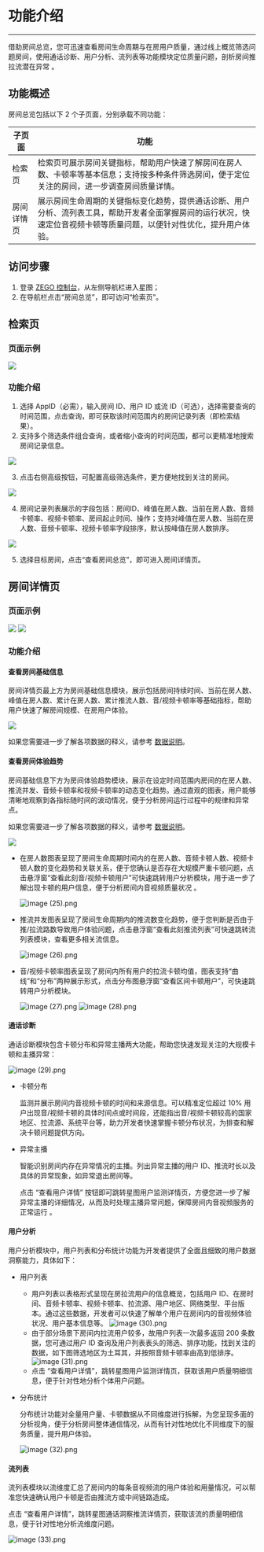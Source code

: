 # 功能介绍

- - -

借助房间总览，您可迅速查看房间生命周期与在房用户质量，通过线上概览筛选问题房间，使用通话诊断、用户分析、流列表等功能模块定位质量问题，剖析房间推拉流潜在异常 。

## 功能概述

房间总览包括以下 2 个子页面，分别承载不同功能：

| 子页面       | 功能                                                                                     |
|--------------|------------------------------------------------------------------------------------------|
| 检索页       | 检索页可展示房间关键指标，帮助用户快速了解房间在房人数、卡顿率等基本信息；支持按多种条件筛选房间，便于定位关注的房间，进一步调查房间质量详情。 |
| 房间详情页   | 展示房间生命周期的关键指标变化趋势，提供通话诊断、用户分析、流列表工具，帮助开发者全面掌握房间的运行状况，快速定位音视频卡顿等质量问题，以便针对性优化，提升用户体验。 |

## 访问步骤

1. 登录 [ZEGO 控制台](https://console.zego.im/)，从左侧导航栏进入星图；
2. 在导航栏点击“房间总览”，即可访问“检索页”。

## 检索页

### 页面示例

<Frame width="auto" height="auto" >
  <img src="https://media-resource.spreading.io/docuo/workspace564/27e54a759d23575969552654cb45bf89/02b9a07c78.png" />
</Frame>


### 功能介绍

1. 选择 AppID（必需），输入房间 ID、用户 ID 或流 ID（可选），选择需要查询的时间范围，点击查询，即可获取该时间范围内的房间记录列表（即检索结果）。
2. 支持多个筛选条件组合查询，或者缩小查询的时间范围，都可以更精准地搜索房间记录信息。

<Frame width="auto" height="auto" >
  <img src="https://media-resource.spreading.io/docuo/workspace564/27e54a759d23575969552654cb45bf89/83510f8f54.png" />
</Frame>

3. 点击右侧高级按钮，可配置高级筛选条件，更方便地找到关注的房间。

<Frame width="80%" height="auto" >
  <img src="https://media-resource.spreading.io/docuo/workspace564/27e54a759d23575969552654cb45bf89/37f8ba5dab.png" />
</Frame>

4. 房间记录列表展示的字段包括：房间ID、峰值在房人数、当前在房人数、音频卡顿率、视频卡顿率、房间起止时间、操作；支持对峰值在房人数、当前在房人数、音频卡顿率、视频卡顿率字段排序，默认按峰值在房人数排序。

<Frame width="auto" height="auto" >
  <img src="https://media-resource.spreading.io/docuo/workspace564/27e54a759d23575969552654cb45bf89/3987b053ee.png" />
</Frame>

5. 选择目标房间，点击“查看房间总览”，即可进入房间详情页。

## 房间详情页

### 页面示例

<Frame width="auto" height="auto" >
  <img src="https://media-resource.spreading.io/docuo/workspace564/27e54a759d23575969552654cb45bf89/6d04f4e7a0.png" />
</Frame>
<Frame width="auto" height="auto" >
  <img src="https://media-resource.spreading.io/docuo/workspace564/27e54a759d23575969552654cb45bf89/327c8a6648.png" />
</Frame>


### 功能介绍

#### 查看房间基础信息

房间详情页最上方为房间基础信息模块，展示包括房间持续时间、当前在房人数、峰值在房人数、累计在房人数、累计推流人数、音/视频卡顿率等基础指标，帮助用户快速了解房间规模、在房用户体验。 

<Frame width="auto" height="auto" >
  <img src="https://media-resource.spreading.io/docuo/workspace564/27e54a759d23575969552654cb45bf89/40ef2229de.png" />
</Frame>

<Note title="说明">如果您需要进一步了解各项数据的释义，请参考 [数据说明](./Data%20explanation.mdx)。</Note>

#### 查看房间体验趋势

房间基础信息下方为房间体验趋势模块，展示在设定时间范围内房间的在房人数、推流并发、音频卡顿率和视频卡顿率的动态变化趋势。通过直观的图表，用户能够清晰地观察到各指标随时间的波动情况，便于分析房间运行过程中的规律和异常点。

<Note title="说明">如果您需要进一步了解各项数据的释义，请参考 [数据说明](./Data%20explanation.mdx)。</Note>


<Frame width="auto" height="auto" >
  <img src="https://media-resource.spreading.io/docuo/workspace564/27e54a759d23575969552654cb45bf89/28c30166a9.png"/>
</Frame>

- 在房人数图表呈现了房间生命周期时间内的在房人数、音频卡顿人数、视频卡顿人数的变化趋势和关联关系，便于您确认是否存在大规模严重卡顿问题，点击悬浮窗“查看此刻音/视频卡顿用户”可快速跳转用户分析模块，用于进一步了解出现卡顿的用户信息，便于分析房间内音视频质量状况 。

    <Frame width="auto" height="auto" >
      <img src="https://media-resource.spreading.io/docuo/workspace564/27e54a759d23575969552654cb45bf89/ce9732e2ac.png" alt="image (25).png"/>
    </Frame>

- 推流并发图表呈现了房间生命周期内的推流数变化趋势，便于您判断是否由于推/拉流路数导致用户体验问题，点击悬浮窗“查看此刻推流列表”可快速跳转流列表模块，查看更多相关流信息。 

    <Frame width="auto" height="auto" >
      <img src="https://media-resource.spreading.io/docuo/workspace564/27e54a759d23575969552654cb45bf89/8ff7343591.png" alt="image (26).png"/>
    </Frame>

- 音/视频卡顿率图表呈现了房间内所有用户的拉流卡顿均值，图表支持“曲线”和“分布”两种展示形式，点击分布图悬浮窗“查看区间卡顿用户”，可快速跳转用户分析模块。

    <Frame width="auto" height="auto" >
      <img src="https://media-resource.spreading.io/docuo/workspace564/27e54a759d23575969552654cb45bf89/65c3ed417e.png" alt="image (27).png"/>
    </Frame>
    <Frame width="auto" height="auto" >
      <img src="https://media-resource.spreading.io/docuo/workspace564/27e54a759d23575969552654cb45bf89/0d941ff91b.png" alt="image (28).png"/>
    </Frame>
#### 通话诊断

通话诊断模块包含卡顿分布和异常主播两大功能，帮助您快速发现关注的大规模卡顿和主播异常：

<Frame width="auto" height="auto" >
  <img src="https://media-resource.spreading.io/docuo/workspace564/27e54a759d23575969552654cb45bf89/746e3cb2b6.png" alt="image (29).png"/>
</Frame>

- 卡顿分布

    监测并展示房间内音视频卡顿的时间和来源信息。可以精准定位超过 10% 用户出现音/视频卡顿的具体时间点或时间段，还能指出音/视频卡顿较高的国家地区、拉流源、系统平台等，助力开发者快速掌握卡顿分布状况，为排查和解决卡顿问题提供方向。
- 异常主播

    智能识别房间内存在异常情况的主播。列出异常主播的用户 ID、推流时长以及具体的异常现象，如异常退出房间等。
    
    点击 “查看用户详情” 按钮即可跳转星图用户监测详情页，方便您进一步了解异常主播的详细情况，从而及时处理主播异常问题，保障房间内音视频服务的正常运行 。

#### 用户分析

用户分析模块中，用户列表和分布统计功能为开发者提供了全面且细致的用户数据洞察能力，具体如下：
- 用户列表  
    - 用户列表以表格形式呈现在房拉流用户的信息概览，包括用户 ID、在房时间、音频卡顿率、视频卡顿率、拉流源、用户地区、网络类型、平台版本。通过这些数据，开发者可以快速了解单个用户在房间内的音视频体验状况、用户基本信息等。
        <Frame width="auto" height="auto" >
          <img src="https://media-resource.spreading.io/docuo/workspace564/27e54a759d23575969552654cb45bf89/2ce644bf69.png" alt="image (30).png"/>
        </Frame>
    - 由于部分场景下房间内拉流用户较多，故用户列表一次最多返回 200 条数据，您可通过用户 ID 查询及用户列表表头的筛选、排序功能，找到关注的数据，如下图筛选地区为土耳其，并按照音频卡顿率由高到低排序。
        <Frame width="auto" height="auto" >
          <img src="https://media-resource.spreading.io/docuo/workspace564/27e54a759d23575969552654cb45bf89/71fd106636.png" alt="image (31).png"/>
        </Frame>
    - 点击 “查看用户详情”，跳转星图用户监测详情页，获取该用户质量明细信息，便于针对性地分析个体用户问题。
- 分布统计  

    分布统计功能对全量用户量、卡顿数据从不同维度进行拆解，为您呈现多面的分析视角，便于分析房间整体通信情况，从而有针对性地优化不同维度下的服务质量，提升用户体验。

    <Frame width="auto" height="auto" >
      <img src="https://media-resource.spreading.io/docuo/workspace564/27e54a759d23575969552654cb45bf89/3a85fb820f.png" alt="image (32).png"/>
    </Frame>

#### 流列表

流列表模块以流维度汇总了房间内的每条音视频流的用户体验和用量情况，可以帮准您快速确认用户卡顿是否由推流方或中间链路造成。

点击 “查看用户详情”，跳转星图通话洞察推流详情页，获取该流的质量明细信息，便于针对性地分析流维度问题。

<Frame width="auto" height="auto" >
  <img src="https://media-resource.spreading.io/docuo/workspace564/27e54a759d23575969552654cb45bf89/82736cdd06.png" alt="image (33).png"/>
</Frame>